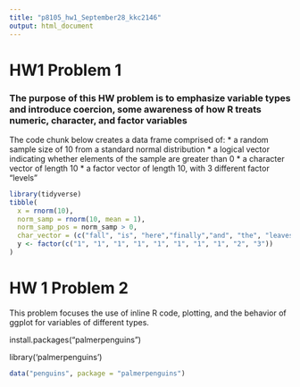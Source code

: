 ```yaml
---
title: "p8105_hw1_September28_kkc2146"
output: html_document
---
```


# HW1 Problem 1
### The purpose of this HW problem is to emphasize variable types and introduce coercion, some awareness of how R treats numeric, character, and factor variables 

The code chunk below creates a data frame comprised of: 
* a random sample size of 10 from a standard normal distribution 
* a logical vector indicating whether elements of the sample are greater than 0 
* a character vector of length 10 
* a factor vector of length 10, with 3 different factor "levels" 

```r
library(tidyverse)
tibble(
  x = rnorm(10), 
  norm_samp = rnorm(10, mean = 1),
  norm_samp_pos = norm_samp > 0,
  char_vector = (c("fall", "is", "here","finally","and", "the", "leaves", "will","be", "pretty")),
  y <- factor(c("1", "1", "1", "1", "1", "1", "1", "1", "2", "3"))
)
```

# HW 1 Problem 2 
This problem focuses the use of inline R code, plotting, and the behavior of ggplot for variables of different types.

install.packages("palmerpenguins")

library('palmerpenguins')

```r
data("penguins", package = "palmerpenguins")
```



